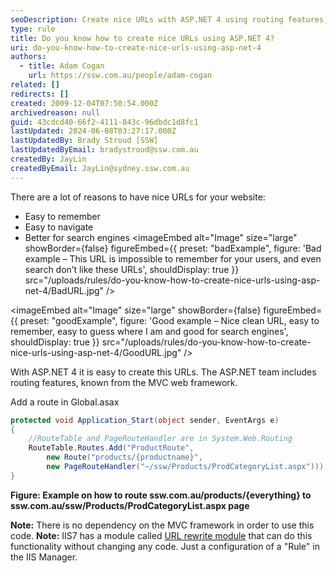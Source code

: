 ```yaml
---
seoDescription: Create nice URLs with ASP.NET 4 using routing features, improving user experience and search engine ranking.
type: rule
title: Do you know how to create nice URLs using ASP.NET 4?
uri: do-you-know-how-to-create-nice-urls-using-asp-net-4
authors:
  - title: Adam Cogan
    url: https://ssw.com.au/people/adam-cogan
related: []
redirects: []
created: 2009-12-04T07:50:54.000Z
archivedreason: null
guid: 43cdcd40-66f2-4111-843c-96dbdc1d8fc1
lastUpdated: 2024-06-08T03:27:17.000Z
lastUpdatedBy: Brady Stroud [SSW]
lastUpdatedByEmail: bradystroud@ssw.com.au
createdBy: JayLin
createdByEmail: JayLin@sydney.ssw.com.au
---
```


There are a lot of reasons to have nice URLs for your website:

* Easy to remember
* Easy to navigate
* Better for search engines
<imageEmbed
  alt="Image"
  size="large"
  showBorder={false}
  figureEmbed={{
    preset: "badExample",
    figure: 'Bad example – This URL is impossible to remember for your users, and even search don’t like these URLs',
    shouldDisplay: true
  }}
  src="/uploads/rules/do-you-know-how-to-create-nice-urls-using-asp-net-4/BadURL.jpg"
/>

<imageEmbed
  alt="Image"
  size="large"
  showBorder={false}
  figureEmbed={{
    preset: "goodExample",
    figure: 'Good example – Nice clean URL, easy to remember, easy to guess where I am and good for search engines',
    shouldDisplay: true
  }}
  src="/uploads/rules/do-you-know-how-to-create-nice-urls-using-asp-net-4/GoodURL.jpg"
/>

With ASP.NET 4 it is easy to create this URLs. The ASP.NET team includes routing features, known from the MVC web framework.

Add a route in Global.asax

```cs
protected void Application_Start(object sender, EventArgs e)
{
    //RouteTable and PageRouteHandler are in System.Web.Routing
    RouteTable.Routes.Add("ProductRoute",
        new Route("products/{productname}",
        new PageRouteHandler("~/ssw/Products/ProdCategoryList.aspx")));
}
```

**Figure: Example on how to route ssw.com.au/products/{everything} to ssw.com.au/ssw/Products/ProdCategoryList.aspx page**

**Note:** There is no dependency on the MVC framework in order to use this code.
**Note:** IIS7 has a module called [URL rewrite module](http://www.iis.net/learn/extensions/url-rewrite-module/using-the-url-rewrite-module) that can do this functionality without changing any code. Just a configuration of a "Rule" in the IIS Manager.
